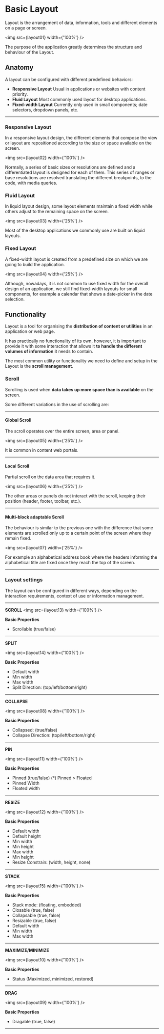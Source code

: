 


<Meta title="UX Patterns/Patterns/Basic Layout" />

# Basic Layout

Layout is the arrangement of data, information, tools and different elements on a page or screen. 

<img src={layout01} width={'100%'} />

The purpose of the application greatly determines the structure and behaviour of the Layout.


## Anatomy

A layout can be configured with different predefined behaviors:

+ **Responsive Layout** Usual in applications or websites with content priority.
+ **Fluid Layout** Most commonly used layout for desktop applications.
+ **Fixed-width Layout** Currently only used in small components; date selectors, dropdown panels, etc.


-------------------------------------

### Responsive Layout

In a responsive layout design, the different elements that compose the view or layout are repositioned according to the size or space available on the screen. 

<img src={layout02} width={'100%'} />

Normally, a series of basic sizes or resolutions are defined and a differentiated layout is designed for each of them. This series of ranges or base resolutions are resolved translating the different breakpoints, to the code, with media queries.

### Fluid Layout 

In liquid layout design, some layout elements maintain a fixed width while others adjust to the remaining space on the screen. 

<img src={layout03} width={'25%'} />  

Most of the desktop applications we commonly use are built on liquid layouts.

### Fixed Layout 

A fixed-width layout is created from a predefined size on which we are going to build the application. 

<img src={layout04} width={'25%'} />  

Although, nowadays, it is not common to use fixed width for the overall design of an application, we still find fixed-width layouts for small components, for example a calendar that shows a date-picker in the date selection.

## Functionality

Layout is a tool for organising the **distribution of content or utilities** in an application or web page.

It has practically no functionality of its own, however, it is important to provide it with some interaction that allows it **to handle the different volumes of information** it needs to contain.

The most common utility or functionality we need to define and setup in the Layout is the **scroll management**.

### Scroll

Scrolling is used when **data takes up more space than is available** on the screen. 

Some different variations in the use of scrolling are:

-------------------------------------

#### **Global Scroll**

The scroll operates over the entire screen, area or panel.

<img src={layout05} width={'25%'} />  

 It is common in content web portals.

-------------------------------------

#### **Local Scroll**

Partial scroll on the data area that requires it. 

<img src={layout06} width={'25%'} />  

The other areas or panels do not interact with the scroll, keeping their position (header, footer, toolbar, etc.).

-------------------------------------

#### **Multi-block adaptable Scroll**

The behaviour is similar to the previous one with the difference that some elements are scrolled only up to a certain point of the screen where they remain fixed.

<img src={layout07} width={'25%'} />  

For example an alphabetical address book where the headers informing the alphabetical title are fixed once they reach the top of the screen.

-------------------------------------


### Layout settings


The layout can be configured in different ways, depending on the interaction requirements, context of use or information management.

-------------------------------------
**SCROLL**
<img src={layout13} width={'100%'} />

**Basic Properties**
+ Scrollable (true/false)

-------------------------------------

**SPLIT**

<img src={layout14} width={'100%'} />

**Basic Properties**
+ Default width
+ Min width
+ Max width
+ Split Direction: (top/left/bottom/right)

-------------------------------------

**COLLAPSE**

<img src={layout08} width={'100%'} />

**Basic Properties**
+ Collapsed: (true/false)
+ Collapse Direction: (top/left/bottom/right)
-------------------------------------

**PIN**

<img src={layout11} width={'100%'} />

**Basic Properties**
+ Pinned (true/false) (*) Pinned > Floated
+ Pinned Width
+ Floated width

-------------------------------------

**RESIZE**

<img src={layout12} width={'100%'} />

**Basic Properties**
+ Default width
+ Default height
+ Min width
+ Min height
+ Max width
+ Min height
+ Resize Constrain: (width, height, none)


-------------------------------------

**STACK**


<img src={layout15} width={'100%'} />

**Basic Properties**
+ Stack mode: (floating, embedded)
+ Closable (true, false)
+ Collapsable (true, false)
+ Resizable (true, false)
+ Default width
+ Min width
+ Max width

-------------------------------------

**MAXIMIZE/MINIMIZE**

<img src={layout10} width={'100%'} />

**Basic Properties**
+ Status (Maximized, minimized, restored)

-------------------------------------

**DRAG**

<img src={layout09} width={'100%'} />

**Basic Properties**
+ Dragable (true, false)

-------------------------------------